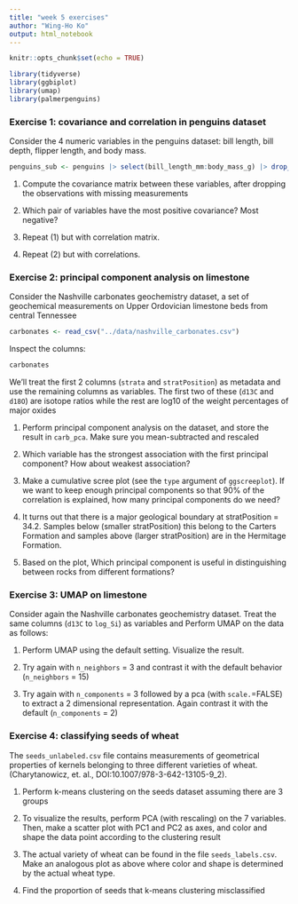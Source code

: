 ```yaml
---
title: "week 5 exercises"
author: "Wing-Ho Ko"
output: html_notebook
---
```


```r
knitr::opts_chunk$set(echo = TRUE)
```

```r
library(tidyverse)
library(ggbiplot)
library(umap)
library(palmerpenguins)
```

### Exercise 1: covariance and correlation in penguins dataset

Consider the 4 numeric variables in the penguins dataset: bill length, bill depth, flipper length, and body mass. 

```r
penguins_sub <- penguins |> select(bill_length_mm:body_mass_g) |> drop_na()
```

1. Compute the covariance matrix between these variables, after dropping the observations with missing measurements

2. Which pair of variables have the most positive covariance? Most negative?

3. Repeat (1) but with correlation matrix.

4. Repeat (2) but with correlations.

### Exercise 2: principal component analysis on limestone

Consider the Nashville carbonates geochemistry dataset, a set of geochemical measurements on Upper Ordovician limestone beds from central Tennessee

```r
carbonates <- read_csv("../data/nashville_carbonates.csv")
```

Inspect the columns:

```r
carbonates
```

We’ll treat the first 2 columns (`strata` and `stratPosition`) as metadata and use the remaining columns as variables. The first two of these (`d13C` and `d18O`) are isotope ratios while the rest are log10 of the weight percentages of major oxides

1. Perform principal component analysis on the dataset, and store the result in `carb_pca`. Make sure you mean-subtracted and rescaled

2. Which variable has the strongest association with the first principal component? How about weakest association?

3. Make a cumulative scree plot (see the `type` argument of `ggscreeplot`). If we want to keep enough principal components so that 90% of the correlation is explained, how many principal components do we need?

4. It turns out that there is a major geological boundary at stratPosition = 34.2. Samples below (smaller stratPosition) this belong to the Carters Formation and samples above (larger stratPosition) are in the Hermitage Formation. 

5. Based on the plot, Which principal component is useful in distinguishing between rocks from different formations?

### Exercise 3: UMAP on limestone

Consider again the Nashville carbonates geochemistry dataset. Treat the same columns (`d13C` to `log_Si`) as variables and Perform UMAP on the data as follows:

1. Perform UMAP using the default setting. Visualize the result.

2. Try again with `n_neighbors` = 3 and contrast it with the default behavior (`n_neighbors` = 15)

3. Try again with `n_components` = 3 followed by a pca (with `scale.`=FALSE) to extract a 2 dimensional representation. Again contrast it with the default (`n_components` = 2)

### Exercise 4: classifying seeds of wheat

The `seeds_unlabeled.csv` file contains measurements of geometrical properties of kernels belonging to three different varieties of wheat. (Charytanowicz, et. al., DOI:10.1007/978-3-642-13105-9_2). 

1. Perform k-means clustering on the seeds dataset assuming there are 3 groups

2. To visualize the results, perform PCA (with rescaling) on the 7 variables. Then, make a scatter plot with PC1 and PC2 as axes, and color and shape the data point according to the clustering result

3. The actual variety of wheat can be found in the file `seeds_labels.csv`. Make an analogous plot as above where color and shape is determined by the actual wheat type.

4. Find the proportion of seeds that k-means clustering misclassified
